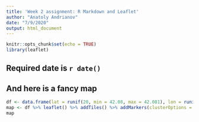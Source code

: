 ```yaml
---
title: 'Week 2 assignment: R Markdown and Leaflet'
author: "Anatoly Andrianov"
date: "7/9/2020"
output: html_document
---
```


```r
knitr::opts_chunk$set(echo = TRUE)
library(leaflet)
```


##  Required date is **`r date()`**

## And here is a fancy map
```r
df <- data.frame(lat = runif(20, min = 42.08, max = 42.081), lon = runif(20, min = -88.071, max = -88.07))
map <- df %>% leaflet() %>% addTiles() %>% addMarkers(clusterOptions = markerClusterOptions()) %>% addCircleMarkers()
map
```